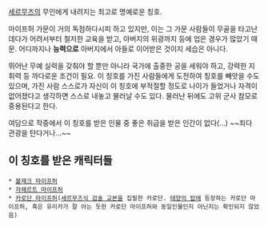 [[세르무즈]]의 무인에게 내려지는 최고로 명예로운 칭호.

마이프허 가문이 거의 독점하다시피 하고 있지만, 이는 그 가문 사람들이 무골을 타고난 데다가 어려서부터 철저한 교육을 받고, 아버지의 위광까지 등에 업은 경우가 많았기 때문. 어디까지나 '''능력으로''' 아버지에서 아들로 이어받은 것이지 세습은 아니다.

뛰어난 무예 실력을 갖춰야 할 뿐만 아니라 국가에 출중한 공을 세워야 하고, 강력한 지휘력 등 까다로운 조건이 필요. 이 칭호를 가진 사람들에게 도전하여 칭호를 빼앗을 수도 있으며, 가진 사람 스스로가 자신이 이 칭호에 부적절할 정도로 나이가 들었거나 자격이 없어졌다고 생각하면 스스로 내놓고 물러날 수도 있다. 물러난 뒤에도 고위 군사 참모로 중용된다고 한다.

여담으로 작중에서 이 칭호를 받은 인물 중 좋은 취급을 받은 인간이 없다(...) ~~죄다 관광을 탄다거나...~~

== 이 칭호를 받은 캐릭터들 ==
 * [[볼제크 마이프허]]
 * [[자헤르트 마이프허]]
 * [[카로단 마이프허]]([[세르무즈식 검술 교본]]을 집필한 카로단. [[태양의 탑]]에 등장하는 카로단 마이프허, 혹은 유리카가 잘 아는 듯한 카로단 마이프허와 동일인물인지 아닌지는 확인되지 않았음)
